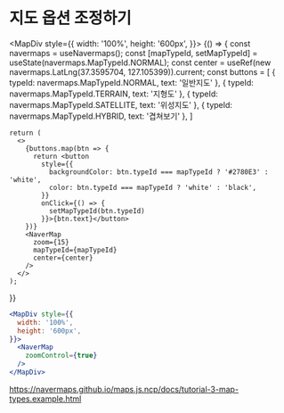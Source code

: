 
# 지도 옵션 조정하기

<MapDiv style={{
  width: '100%',
  height: '600px',
}}>
  {() => {
    const navermaps = useNavermaps();
    const [mapTypeId, setMapTypeId] = useState(navermaps.MapTypeId.NORMAL);
    const center = useRef(new navermaps.LatLng(37.3595704, 127.105399)).current;
    const buttons = [
      { 
        typeId: navermaps.MapTypeId.NORMAL,
        text: '일반지도' 
      },
      { 
        typeId: navermaps.MapTypeId.TERRAIN,
        text: '지형도' 
      },
      { 
        typeId: navermaps.MapTypeId.SATELLITE,
        text: '위성지도' 
      },
      { 
        typeId: navermaps.MapTypeId.HYBRID,
        text: '겹쳐보기' 
      },
    ]

    return (
      <>
        {buttons.map(btn => {
          return <button
            style={{
              backgroundColor: btn.typeId === mapTypeId ? '#2780E3' : 'white',
              color: btn.typeId === mapTypeId ? 'white' : 'black',
            }}
            onClick={() => {
              setMapTypeId(btn.typeId)
            }}>{btn.text}</button>
        })}
        <NaverMap 
          zoom={15}
          mapTypeId={mapTypeId}
          center={center}
        />
      </>
    );
  }}
</MapDiv>

``` jsx
<MapDiv style={{
  width: '100%',
  height: '600px',
}}>
  <NaverMap 
    zoomControl={true}
  />
</MapDiv>
```

https://navermaps.github.io/maps.js.ncp/docs/tutorial-3-map-types.example.html